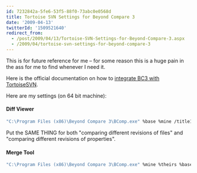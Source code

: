 ```yaml
---
id: 7232842a-5fe6-53f5-88f0-73abc0e0568d
title: Tortoise SVN Settings for Beyond Compare 3
date: '2009-04-13'
twitterId: '1509521640'
redirect_from:
  - /post/2009/04/13/Tortoise-SVN-Settings-for-Beyond-Compare-3.aspx
  - /2009/04/tortoise-svn-settings-for-beyond-compare-3
---
```


This is for future reference for me – for some reason this is a huge pain in the ass for me to find whenever I need it.

Here is the official documentation on how to [integrate BC3 with TortoiseSVN](http://www.scootersoftware.com/support.php?c=kb_vcs.php).

Here are my settings (on 64 bit machine):

#### Diff Viewer

```bash
"C:\Program Files (x86)\Beyond Compare 3\BComp.exe" %base %mine /title1=%bname /title2=%yname /leftreadonly
```

Put the SAME THING for both "comparing different revisions of files" and "comparing different revisions of properties".

#### Merge Tool

```bash
"C:\Program Files (x86)\Beyond Compare 3\BComp.exe" %mine %theirs %base %merged /title1=%yname /title2=%tname /title3=%bname /title4=%mname
```
